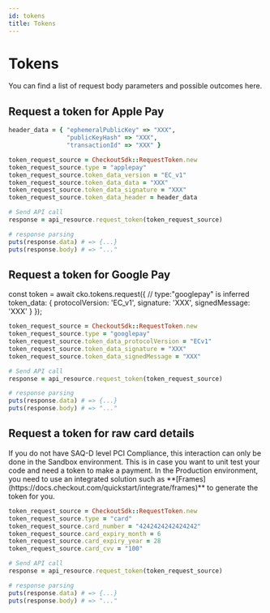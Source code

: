 ```yaml
---
id: tokens
title: Tokens
---
```



# Tokens

You can find a list of request body parameters and possible outcomes <Link to="https://api-reference.checkout.com/#tag/Tokens">here</Link>.

## Request a token for Apple Pay

```ruby
header_data = { "ephemeralPublicKey" => "XXX",
                "publicKeyHash" => "XXX",
                "transactionId" => "XXX" }

token_request_source = CheckoutSdk::RequestToken.new
token_request_source.type = "applepay"
token_request_source.token_data_version = "EC_v1"
token_request_source.token_data_data = "XXX"
token_request_source.token_data_signature = "XXX"
token_request_source.token_data_header = header_data

# Send API call
response = api_resource.request_token(token_request_source)

# response parsing
puts(response.data) # => {...}
puts(response.body) # => "..."
```

## Request a token for Google Pay

const token = await cko.tokens.request({
// type:"googlepay" is inferred
token_data: {
protocolVersion: 'EC_v1',
signature: 'XXX',
signedMessage: 'XXX'
}
});

```ruby
token_request_source = CheckoutSdk::RequestToken.new
token_request_source.type = "googlepay"
token_request_source.token_data_protocolVersion = "ECv1"
token_request_source.token_data_signature = "XXX"
token_request_source.token_data_signedMessage = "XXX"

# Send API call
response = api_resource.request_token(token_request_source)

# response parsing
puts(response.data) # => {...}
puts(response.body) # => "..."
```

## Request a token for raw card details

<Information type="warning">
	If you do not have SAQ-D level PCI Compliance, this interaction can only be done in the Sandbox environment. This is
	in case you want to unit test your code and need a token to make a payment. In the Production environment, you need to
	use an integrated solution such as **[Frames](https://docs.checkout.com/quickstart/integrate/frames)** to generate the
	token for you.
</Information>

```ruby
token_request_source = CheckoutSdk::RequestToken.new
token_request_source.type = "card"
token_request_source.card_number = "4242424242424242"
token_request_source.card_expiry_month = 6
token_request_source.card_expiry_year = 28
token_request_source.card_cvv = "100"

# Send API call
response = api_resource.request_token(token_request_source)

# response parsing
puts(response.data) # => {...}
puts(response.body) # => "..."
```

